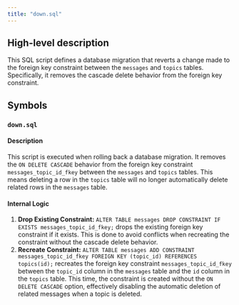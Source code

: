 ```yaml
---
title: "down.sql"
---
```


## High-level description
This SQL script defines a database migration that reverts a change made to the foreign key constraint between the `messages` and `topics` tables. Specifically, it removes the cascade delete behavior from the foreign key constraint.

## Symbols

### `down.sql`
#### Description
This script is executed when rolling back a database migration. It removes the `ON DELETE CASCADE` behavior from the foreign key constraint `messages_topic_id_fkey` between the `messages` and `topics` tables. This means deleting a row in the `topics` table will no longer automatically delete related rows in the `messages` table.

#### Internal Logic
1. **Drop Existing Constraint:** `ALTER TABLE messages DROP CONSTRAINT IF EXISTS messages_topic_id_fkey;` drops the existing foreign key constraint if it exists. This is done to avoid conflicts when recreating the constraint without the cascade delete behavior.
2. **Recreate Constraint:** `ALTER TABLE messages ADD CONSTRAINT messages_topic_id_fkey FOREIGN KEY (topic_id) REFERENCES topics(id);` recreates the foreign key constraint `messages_topic_id_fkey` between the `topic_id` column in the `messages` table and the `id` column in the `topics` table. This time, the constraint is created without the `ON DELETE CASCADE` option, effectively disabling the automatic deletion of related messages when a topic is deleted. 
